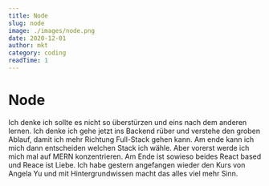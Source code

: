 ```yaml
---
title: Node
slug: node
image: ./images/node.png
date: 2020-12-01
author: mkt
category: coding
readTime: 1
---
```



<h1 className="post-title">Node</h1>

<div>
    
<p className="text-xl leading-8">


Ich denke ich sollte es nicht so überstürzen und eins nach dem anderen lernen. Ich denke ich gehe jetzt ins Backend rüber und verstehe den groben Ablauf, damit ich mehr Richtung Full-Stack gehen kann. Am ende kann ich mich dann entscheiden welchen Stack ich wähle. Aber vorerst werde ich mich mal auf MERN konzentrieren. Am Ende ist sowieso beides React based und Reace ist Liebe. Ich habe gestern angefangen wieder den Kurs von Angela Yu und mit Hintergrundwissen macht das alles viel mehr Sinn.

</p>


</div>

